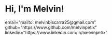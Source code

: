 
# Hi, I'm Melvin!

<Social>
    email="mailto: melvinbiscarra25@gmail.com"
    github="https://www.github.com/melvinpetix"
    linkedin="https://www.linkedin.com/in/melvinpetix"
</Social>
